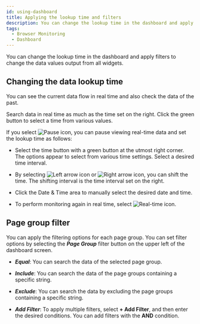 ```yaml
---
id: using-dashboard
title: Applying the lookup time and filters
description: You can change the lookup time in the dashboard and apply filters to change the data values output from all widgets.
tags:
  - Browser Monitoring
  - Dashboard
---
```


You can change the lookup time in the dashboard and apply filters to change the data values output from all widgets.

## Changing the data lookup time

You can see the current data flow in real time and also check the data of the past.

<ImgLang img='flexboard-time-set.png' desc='real time' />

Search data in real time as much as the time set on the right. Click the green button to select a time from various values.

If you select ![Pause icon](/img/ico-pause.svg), you can pause viewing real-time data and set the lookup time as follows:

<ImgLang img='flexboard-time-set-pause.png' desc='past time' />

- Select the time button with a green button at the utmost right corner. The options appear to select from various time settings. Select a desired time interval.

- By selecting ![Left arrow icon](/img/left-arrow.svg) or ![Right arrow icon](/img/right-arrow.svg), you can shift the time. The shifting interval is the time interval set on the right.

- Click the Date & Time area to manually select the desired date and time.

- To perform monitoring again in real time, select ![Real-time icon](/img/ico-play-time.svg).

## Page group filter

You can apply the filtering options for each page group. You can set filter options by selecting the **_Page Group_** filter button on the upper left of the dashboard screen. 

- **_Equal_**: You can search the data of the selected page group.

  <ImgLang img='browser-dashboard-filter.png' desc='Page group filter' />

 

- **_Include_**: You can search the data of the page groups containing a specific string.

  <ImgLang img='browser-dashboard-filter-include.png' desc='Page group filter' />

- **_Exclude_**: You can search the data by excluding the page groups containing a specific string.

  <ImgLang img='browser-dashboard-filter-include.png' desc='Page group filter' />

- **_Add Filter_**: To apply multiple filters, select **+ Add Filter**, and then enter the desired conditions. You can add filters with the **AND** condition.

  <ImgLang img='browser-dashboard-filter-and.png' desc='Page group filter' />
